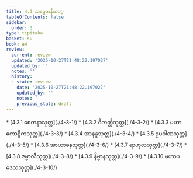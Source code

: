 ```yaml
---
title: 4.3 သဉ္စေတနိယဝဂ္ဂ
tableOfContents: false
sidebar:
  order: 3
type: tipitaka
basket: su
book: a4
review:
  current: review
  updated: '2025-10-27T21:48:22.197027'
  updated_by: ''
  notes: ''
  history:
  - state: review
    date: '2025-10-27T21:48:22.197027'
    updated_by: ''
    notes: ''
    previous_state: draft
---
```



<ReviewStatus review={frontmatter.review} showDetails={true} />

<HypothesisAnnotation frontmatter={frontmatter} />

<DynamicBreadcrumb />



<TableOfContents book="a4" section="4.3">
* [4.3.1 စေတနာသုတ္တ](./4-3-1/)
* [4.3.2 ဝိဘတ္တိသုတ္တ](./4-3-2/)
* [4.3.3 မဟာကောဋ္ဌိကသုတ္တ](./4-3-3/)
* [4.3.4 အာနန္ဒသုတ္တ](./4-3-4/)
* [4.3.5 ဥပဝါဏသုတ္တ](./4-3-5/)
* [4.3.6 အာယာစနသုတ္တ](./4-3-6/)
* [4.3.7 ရာဟုလသုတ္တ](./4-3-7/)
* [4.3.8 ဇမ္ဗာလီသုတ္တ](./4-3-8/)
* [4.3.9 နိဗ္ဗာနသုတ္တ](./4-3-9/)
* [4.3.10 မဟာပဒေသသုတ္တ](./4-3-10/)
</TableOfContents>